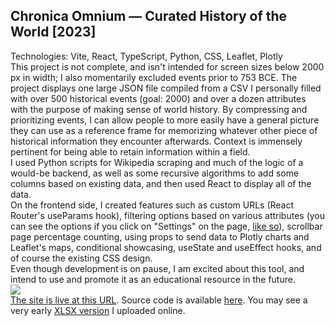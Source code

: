 
## Chronica Omnium — Curated History of the World [2023]
Technologies: Vite, React, TypeScript, Python, CSS, Leaflet, Plotly
<br/>
This project is not complete, and isn't intended for screen sizes below 2000 px in width; I also momentarily excluded events prior to 753 BCE. The project displays one large JSON file compiled from a CSV I personally filled with over 500 historical events (goal: 2000) and over a dozen attributes with the purpose of making sense of world history. By compressing and prioritizing events, I can allow people to more easily have a general picture they can use as a reference frame for memorizing whatever other piece of historical information they encounter afterwards. Context is immensely pertinent for being able to retain information within a field. 
<br/>
I used Python scripts for Wikipedia scraping and much of the logic of a would-be backend, as well as some recursive algorithms to add some columns based on existing data, and then used React to display all of the data.
<br/>
On the frontend side, I created features such as custom URLs (React Router's useParams hook), filtering options based on various attributes (you can see the options if you click on "Settings" on the page, <a href="https://i.imgur.com/P5Ie7qW.png">like so</a>), scrollbar page percentage counting, using props to send data to Plotly charts and Leaflet's maps, conditional showcasing, useState and useEffect hooks, and of course the existing CSS design.
<br/>
Even though development is on pause, I am excited about this tool, and intend to use and promote it as an educational resource in the future.
<br/>
<img src="https://i.imgur.com/9pQOLNv.jpg" />
<br/>
<a href="https://world-history-test.netlify.app/">The site is live at this URL</a>. Source code is available <a href="https://github.com/MarinoLinic/chronica-omnium">here</a>. You may see a very early [XLSX version](https://docs.google.com/spreadsheets/d/1fzc67WveqqNbZZohmLSg8ERfQ_rPP-YJSuce0c1j-uc/edit?usp=sharing) I uploaded online.